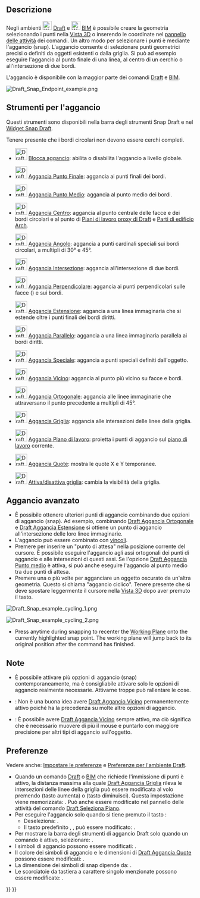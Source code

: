<languages/>

{{Docnav/it
|[[Draft_snap_widget/it|Dispositivo aggancio]]
|[[Draft_Constrain/it|Vincolare]]
|[[Draft_Workbench/it|Draft]]
|IconL=
|IconR=
|IconC=Workbench_Draft.svg
}}

{{TOCright}}

<span id="Description"></span>
== Descrizione ==

Negli ambienti [[Image:Workbench_Draft.svg|24px]] [[Draft_Workbench/it|Draft]] e [[Image:Workbench_BIM.svg|24px]] [[BIM_Workbench/it|BIM]] è possibile creare la geometria selezionando i punti nella [[3D_view/it|Vista 3D]] o inserendo le coordinate nel [[Task_panel/it|pannello delle attività]] dei comandi. Un altro modo per selezionare i punti è mediante l'aggancio (snap). L'aggancio consente di selezionare punti geometrici precisi o definiti da oggetti esistenti o dalla griglia. Si può ad esempio eseguire l'aggancio al punto finale di una linea, al centro di un cerchio o all'intersezione di due bordi.

L'aggancio è disponibile con la maggior parte dei comandi [[Draft_Workbench/it|Draft]] e [[BIM_Workbench/it|BIM]].

[[Image:Draft_Snap_Endpoint_example.png]]
{{Caption|Aggancio al punto finale di un bordo}}

<span id="Snap_tools"></span>
== Strumenti per l'aggancio ==

Questi strumenti sono disponibili nella barra degli strumenti Snap Draft e nel [[Draft_snap_widget/it|Widget Snap Draft]].

Tenere presente che i bordi circolari non devono essere cerchi completi.

* [[Image:Draft_Snap_Lock.svg|32px]] [[Draft_Snap_Lock/it|Blocca aggancio]]: abilita o disabilita l'aggancio a livello globale.

* [[Image:Draft_Snap_Endpoint.svg|32px]] [[Draft_Snap_Endpoint/it|Aggancia Punto Finale]]: aggancia ai punti finali dei bordi.

* [[Image:Draft_Snap_Midpoint.svg|32px]] [[Draft_Snap_Midpoint/it|Aggancia Punto Medio]]: aggancia al punto medio dei bordi.

* [[Image:Draft_Snap_Center.svg|32px]] [[Draft_Snap_Center/it|Aggancia Centro]]: aggancia al punto centrale delle facce e dei bordi circolari e al punto {{PropertyData|Placement}} di [[Draft_WorkingPlaneProxy/it|Piani di lavoro proxy di Draft]] e [[Arch_BuildingPart/it|Parti di edificio Arch]].

* [[Image:Draft_Snap_Angle.svg|32px]] [[Draft_Snap_Angle/it|Aggancia Angolo]]: aggancia a punti cardinali speciali sui bordi circolari, a multipli di 30° e 45°.

* [[Image:Draft_Snap_Intersection.svg|32px]] [[Draft_Snap_Intersection/it|Aggancia Intersezione]]: aggancia all'intersezione di due bordi.

* [[Image:Draft_Snap_Perpendicular.svg|32px]] [[Draft_Snap_Perpendicular/it|Aggancia Perpendicolare]]: aggancia ai punti perpendicolari sulle facce ({{Version/it|0.21}}) e sui bordi.

* [[Image:Draft_Snap_Extension.svg|32px]] [[Draft_Snap_Extension/it|Aggancia Estensione]]: aggancia a una linea immaginaria che si estende oltre i punti finali dei bordi diritti.

* [[Image:Draft_Snap_Parallel.svg|32px]] [[Draft_Snap_Parallel/it|Aggancia Parallelo]]: aggancia a una linea immaginaria parallela ai bordi diritti.

* [[Image:Draft_Snap_Special.svg|32px]] [[Draft_Snap_Special/it|Aggancia Speciale]]: aggancia a punti speciali definiti dall'oggetto.

* [[Image:Draft_Snap_Near.svg|32px]] [[Draft_Snap_Near/it|Aggancia Vicino]]: aggancia al punto più vicino su facce e bordi.

* [[Image:Draft_Snap_Ortho.svg|32px]] [[Draft_Snap_Ortho/it|Aggancia Ortogonale]]: aggancia alle linee immaginarie che attraversano il punto precedente a multipli di 45°.

* [[Image:Draft_Snap_Grid.svg|32px]] [[Draft_Snap_Grid/it|Aggancia Griglia]]: aggancia alle intersezioni delle linee della griglia.

* [[Image:Draft_Snap_WorkingPlane.svg|32px]] [[Draft_Snap_WorkingPlane/it|Aggancia Piano di lavoro]]: proietta i punti di aggancio sul [[Draft_SelectPlane/it|piano di lavoro]] corrente.

* [[Image:Draft_Snap_Dimensions.svg|32px]] [[Draft_Snap_Dimensions/it|Aggancia Quote]]: mostra le quote X e Y temporanee.

* [[Image:Draft_ToggleGrid.svg|32px]] [[Draft_ToggleGrid/it|Attiva/disattiva griglia]]: cambia la visibilità della griglia.

<span id="Advanced_snapping"></span>
== Aggancio avanzato ==

* È possibile ottenere ulteriori punti di aggancio combinando due opzioni di aggancio (snap). Ad esempio, combinando [[Draft_Snap_Ortho/it|Draft Aggancia Ortogonale]] e [[Draft_Snap_Extension/it|Draft Aggancia Estensione]] si ottiene un punto di aggancio all'intersezione delle loro linee immaginarie.
* L'aggancio può essere combinato con [[Draft_Constrain/it|vincoli]].
* Premere {{KEY|Q}} per inserire un "punto di attesa" nella posizione corrente del cursore. È possibile eseguire l'aggancio agli assi ortogonali dei punti di aggancio e alle intersezioni di questi assi. Se l'opzione [[Draft_Snap_Midpoint/it|Draft Aggancia Punto medio]] è attiva, si può anche eseguire l'aggancio al punto medio tra due punti di attesa.
* Premere {{KEY|`}} una o più volte per agganciare un oggetto oscurato da un'altra geometria. Questo si chiama "aggancio ciclico". Tenere presente che si deve spostare leggermente il cursore nella [[3D_view/it|Vista 3D]] dopo aver premuto il tasto.

[[Image:Draft_Snap_example_cycling_1.png]]
{{Caption|Ciclo di aggancio 1: il rettangolo rosso è stato creato per primo quindi ha priorità di aggancio. Senza il ciclo di aggancio non è possibile eseguire l'aggancio al rettangolo verde dove è sovrapposto al rettangolo rosso.}}

[[Image:Draft_Snap_example_cycling_2.png]]
{{Caption|Ciclo di aggancio 2: dopo aver utilizzato una volta il tasto del ciclo di aggancio il rettangolo verde riceve la priorità di aggancio. Ora è possibile eseguire l'aggancio al punto medio del bordo verde sovrapposto.}}

* Press {{KEY|D}} anytime during snapping to recenter the [[Draft WorkingPlane|Working Plane]] onto the currently highlighted snap point. The working plane will jump back to its original position after the command has finished.

<span id="Notes"></span>
== Note ==

* È possibile attivare più opzioni di aggancio (snap) contemporaneamente, ma è consigliabile attivare solo le opzioni di aggancio realmente necessarie. Attivarne troppe può rallentare le cose.
* {{VersionMinus/it|1.0}}: Non è una buona idea avere [[Draft_Snap_Near/it|Draft Aggancio Vicino]] permanentemente attivo poiché ha la precedenza su molte altre opzioni di aggancio.
* {{Version/it|1.1}}: È possibile avere [[Draft_Snap_Near/it|Draft Aggancia Vicino]] sempre attivo, ma ciò significa che è necessario muovere di più il mouse e puntarlo con maggiore precisione per altri tipi di aggancio sull'oggetto.

<span id="Preferences"></span>
== Preferenze ==

Vedere anche: [[Preferences_Editor/it|Impostare le preferenze]] e [[Draft_Preferences/it|Preferenze per l'ambiente Draft]].

* Quando un comando [[Draft_Workbench/it|Draft]] o [[BIM_Workbench/it|BIM]] che richiede l'immissione di punti è attivo, la distanza massima alla quale [[Draft_Snap_Grid/it|Draft Aggancia Griglia]] rileva le intersezioni delle linee della griglia può essere modificata al volo premendo {{KEY|P}} (tasto aumenta) o {{KEY|M}} (tasto diminuisci). Questa impostazione viene memorizzata: {{MenuCommand|Strumenti → Modifica parametri... → BaseApp → Preferenze → Mod → Draft → snapRange}}. Può anche essere modificato nel pannello delle attività del comando [[Draft_SelectPlane/it|Draft Seleziona Piano]].
* Per eseguire l'aggancio solo quando si tiene premuto il tasto {{MenuCommand|Modificatore aggancio}}:
** Deseleziona: {{MenuCommand|Modifica → Preferenze... → Draft → Griglia e aggancio  → Aggancia sempre}}.
** Il tasto predefinito {{MenuCommand|Modificatore aggancio}}, {{KEY|Ctrl}}, può essere modificato: {{MenuCommand|Modifica → Preferenze... → Draft → Griglia e aggancio → Modificatore aggancio}}.
* Per mostrare la barra degli strumenti di aggancio Draft solo quando un comando è attivo, selezionare: {{MenuCommand|Modifica → Preferenze... → Draft → Interfaccia → Mostra solo la barra degli strumenti di aggancio Draft durante i comandi}}. {{Version/it|1.0}}
* I simboli di aggancio possono essere modificati: {{MenuCommand|Modifica → Preferenze... → Draft → Griglia e aggancio → Stile simbolo di aggancio}}.
* Il colore dei simboli di aggancio e le dimensioni di [[Draft_Snap_Dimensions/it|Draft Aggancia Quote]] possono essere modificati: {{MenuCommand|Modifica → Preferenze... → Draft → Griglia e aggancio → Colore simbolo di aggancio}}.
* La dimensione dei simboli di snap dipende da: {{MenuCommand|Modifica → Preferenze... → Visualizzazione → Vista 3D → Dimensione marcatore}}. {{Version/it|1.0}}
* Le scorciatoie da tastiera a carattere singolo menzionate possono essere modificate: {{MenuCommand|Modifica → Preferenze... → Draft → Interfaccia → Scorciatoie comando}}.


{{Docnav/it
|[[Draft_snap_widget/it|Dispositivo aggancio]]
|[[Draft_Constrain/it|Vincolare]]
|[[Draft_Workbench/it|Draft]]
|IconL=
|IconR=
|IconC=Workbench_Draft.svg
}}

{{Draft Tools navi{{#translation:}}}}
{{Userdocnavi{{#translation:}}}}